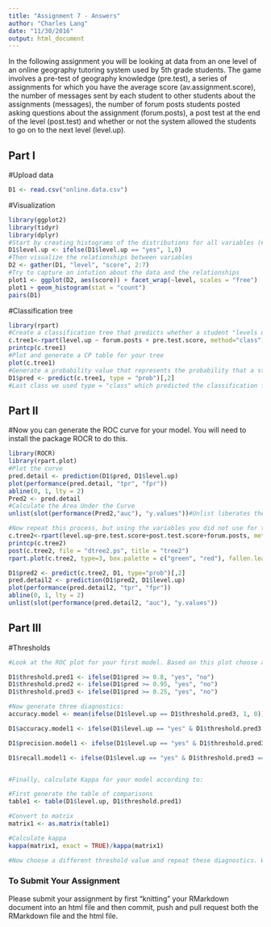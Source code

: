 ```yaml
---
title: "Assignment 7 - Answers"
author: "Charles Lang"
date: "11/30/2016"
output: html_document
---
```


In the following assignment you will be looking at data from an one level of an online geography tutoring system used by 5th grade students. The game involves a pre-test of geography knowledge (pre.test), a series of assignments for which you have the average score (av.assignment.score),  the number of messages sent by each student to other students about the assignments (messages), the number of forum posts students posted asking questions about the assignment (forum.posts), a post test at the end of the level (post.test) and whether or not the system allowed the students to go on to the next level (level.up).  

## Part I

#Upload data
```r
D1 <- read.csv("online.data.csv")
```

#Visualization 
```r
library(ggplot2)
library(tidyr)
library(dplyr)
#Start by creating histograms of the distributions for all variables (#HINT: look up "facet" in the ggplot documentation)
D1$level.up <- ifelse(D1$level.up == "yes", 1,0)
#Then visualize the relationships between variables
D2 <- gather(D1, "level", "score", 2:7)
#Try to capture an intution about the data and the relationships
plot1 <- ggplot(D2, aes(score)) + facet_wrap(~level, scales = "free")
plot1 + geom_histogram(stat = "count")
pairs(D1)
```
#Classification tree
```r
library(rpart)
#Create a classification tree that predicts whether a student "levels up" in the online course using three variables of your choice (As we did last time, set all controls to their minimums)
c.tree1<-rpart(level.up ~ forum.posts + pre.test.score, method="class", data=D1, control=rpart.control(minsplit=1, minbucket=1, cp=0.001))
printcp(c.tree1)
#Plot and generate a CP table for your tree 
plot(c.tree1)
#Generate a probability value that represents the probability that a student levels up based your classification tree 
D1$pred <- predict(c.tree1, type = "prob")[,2]
#Last class we used type = "class" which predicted the classification for us, this time we are using type = "prob" to see the probability that our classififcation is based on.
```
## Part II
#Now you can generate the ROC curve for your model. You will need to install the package ROCR to do this.
```r
library(ROCR)
library(rpart.plot)
#Plot the curve
pred.detail <- prediction(D1$pred, D1$level.up) 
plot(performance(pred.detail, "tpr", "fpr"))
abline(0, 1, lty = 2)
Pred2 <- pred.detail
#Calculate the Area Under the Curve
unlist(slot(performance(Pred2,"auc"), "y.values"))#Unlist liberates the AUC value from the "performance" object created by ROCR

#Now repeat this process, but using the variables you did not use for the previous model and compare the plots & results of your two models. Which one do you think was the better model? Why?
c.tree2<-rpart(level.up~pre.test.score+post.test.score+forum.posts, method="class",data=D1)
printcp(c.tree2)
post(c.tree2, file = "dtree2.ps", title = "tree2")
rpart.plot(c.tree2, type=3, box.palette = c("green", "red"), fallen.leaves = TRUE)

D1$pred2 <- predict(c.tree2, D1, type="prob")[,2]
pred.detail2 <- prediction(D1$pred2, D1$level.up) 
plot(performance(pred.detail2, "tpr", "fpr"))
abline(0, 1, lty = 2)
unlist(slot(performance(pred.detail2, "auc"), "y.values"))
```
## Part III
#Thresholds
```r
#Look at the ROC plot for your first model. Based on this plot choose a probability threshold that balances capturing the most correct predictions against false positives. Then generate a new variable in your data set that classifies each student according to your chosen threshold.

D1$threshold.pred1 <- ifelse(D1$pred >= 0.8, "yes", "no")
D1$threshold.pred2 <- ifelse(D1$pred >= 0.95, "yes", "no")
D1$threshold.pred3 <- ifelse(D1$pred >= 0.25, "yes", "no")

#Now generate three diagnostics:
accuracy.model <- mean(ifelse(D1$level.up == D1$threshold.pred3, 1, 0))

D1$accuracy.model1 <- ifelse(D1$level.up == "yes" & D1$threshold.pred3 == "yes", 1, 0)

D1$precision.model1 <- ifelse(D1$level.up == "yes" & D1$threshold.pred3 == "yes", 1, 0)

D1$recall.model1 <- ifelse(D1$level.up == "yes" & D1$threshold.pred3 == "no", 1,0)


#Finally, calculate Kappa for your model according to:

#First generate the table of comparisons
table1 <- table(D1$level.up, D1$threshold.pred1)

#Convert to matrix
matrix1 <- as.matrix(table1)

#Calculate kappa
kappa(matrix1, exact = TRUE)/kappa(matrix1)

#Now choose a different threshold value and repeat these diagnostics. What conclusions can you draw about your two thresholds?

```

### To Submit Your Assignment

Please submit your assignment by first "knitting" your RMarkdown document into an html file and then commit, push and pull request both the RMarkdown file and the html file.
